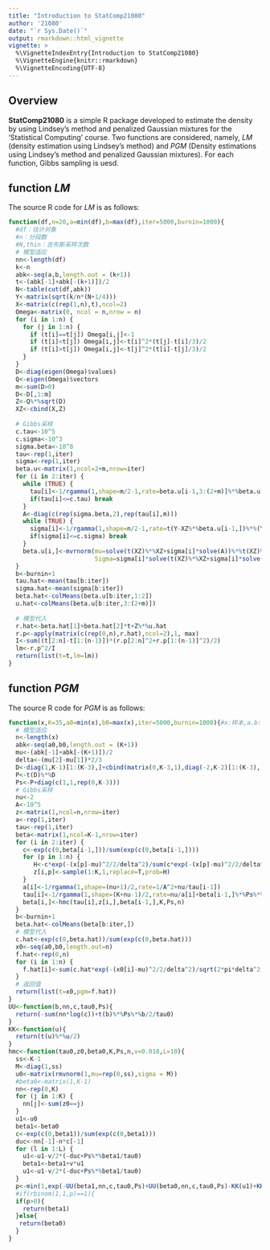 ---
title: "Introduction to StatComp21080"
author: '21080'
date: "`r Sys.Date()`"
output: rmarkdown::html_vignette
vignette: >
  %\VignetteIndexEntry{Introduction to StatComp21080}
  %\VignetteEngine{knitr::rmarkdown}
  %\VignetteEncoding{UTF-8}
---

## Overview

__StatComp21080__ is a simple R package developed to estimate the density by using Lindsey's method and penalized Gaussian mixtures for the 'Statistical Computing' course. Two functions are considered, namely, _LM_ (density estimation using Lindsey's method) and _PGM_ (Density estimations using Lindsey's method and penalized Gaussian mixtures). For each function, Gibbs sampling is uesd.


## function _LM_ 

The source R code for _LM_ is as follows:
```{r,eval=FALSE}
function(df,n=20,a=min(df),b=max(df),iter=5000,burnin=1000){
  #df：估计对象
  #n：分段数
  #N,thin：吉布斯采样次数
  # 模型适应 
  nn<-length(df)
  k<-n
  abk<-seq(a,b,length.out = (k+1))
  t<-(abk[-1]+abk[-(k+1)])/2
  N<-table(cut(df,abk))
  Y<-matrix(sqrt(k/n*(N+1/4)))
  X<-matrix(c(rep(1,n),t),ncol=2)
  Omega<-matrix(0, ncol = n,nrow = n)
  for (i in 1:n) {
    for (j in 1:n) {
      if (t[i]==t[j]) Omega[i,j]<-1
      if (t[i]<t[j]) Omega[i,j]<-t[i]^2*(t[j]-t[i]/3)/2
      if (t[i]>t[j]) Omega[i,j]<-t[j]^2*(t[i]-t[j]/3)/2
    }
  }
  D<-diag(eigen(Omega)$values)
  Q<-eigen(Omega)$vectors
  m<-sum(D>0)
  D<-D[,1:m]
  Z<-Q%*%sqrt(D)
  XZ<-cbind(X,Z)
  
  # Gibbs采样
  c.tau<-10^5
  c.sigma<-10^3
  sigma.beta<-10^8
  tau<-rep(1,iter)
  sigma<-rep(1,iter)
  beta.u<-matrix(1,ncol=2+m,nrow=iter)
  for (i in 2:iter) {
    while (TRUE) {
      tau[i]<-1/rgamma(1,shape=m/2-1,rate=beta.u[i-1,3:(2+m)]%*%beta.u[i-1,3:(2+m)]/2)
      if(tau[i]<=c.tau) break
    }
    A<-diag(c(rep(sigma.beta,2),rep(tau[i],m)))
    while (TRUE) {
      sigma[i]<-1/rgamma(1,shape=n/2-1,rate=t(Y-XZ%*%beta.u[i-1,])%*%(Y-XZ%*%beta.u[i-1,])/2)
      if(sigma[i]<=c.sigma) break
    }
    beta.u[i,]<-mvrnorm(mu=solve(t(XZ)%*%XZ+sigma[i]*solve(A))%*%t(XZ)%*%Y,
                        Sigma=sigma[i]*solve(t(XZ)%*%XZ+sigma[i]*solve(A)))
  }
  b<-burnin+1
  tau.hat<-mean(tau[b:iter])
  sigma.hat<-mean(sigma[b:iter])
  beta.hat<-colMeans(beta.u[b:iter,1:2])
  u.hat<-colMeans(beta.u[b:iter,3:(2+m)])
  
  # 模型代入
  r.hat<-beta.hat[1]+beta.hat[2]*t+Z%*%u.hat
  r.p<-apply(matrix(c(rep(0,n),r.hat),ncol=2),1, max)
  I<-sum((t[2:n]-t[1:(n-1)])*(r.p[2:n]^2+r.p[1:(n-1)]^2)/2)
  lm<-r.p^2/I
  return(list(t=t,lm=lm))
}
```


## function _PGM_ 

The source R code for _PGM_ is as follows:
```{r,eval=FALSE}
function(x,K=35,a0=min(x),b0=max(x),iter=5000,burnin=1000){#x:样本,a.b:上下限,k:分段数
  # 模型适应
  n<-length(x)
  abk<-seq(a0,b0,length.out = (K+1))
  mu<-(abk[-1]+abk[-(K+1)])/2
  delta<-(mu[2]-mu[1])*2/3
  D<-diag(1,K-1)[1:(K-3),]+cbind(matrix(0,K-3,1),diag(-2,K-2)[1:(K-3),])+cbind(matrix(0,K-3,2),diag(1,K-3))
  P<-t(D)%*%D
  Ps<-P+diag(c(1,1,rep(0,K-3)))
  # Gibbs采样
  nu<-2
  A<-10^5
  z<-matrix(1,ncol=n,nrow=iter)
  a<-rep(1,iter)
  tau<-rep(1,iter)
  beta<-matrix(1,ncol=K-1,nrow=iter)
  for (i in 2:iter) {
    c<-exp(c(0,beta[i-1,]))/sum(exp(c(0,beta[i-1,])))
    for (p in 1:n) {
       H<-c*exp(-(x[p]-mu)^2/2/delta^2)/sum(c*exp(-(x[p]-mu)^2/2/delta^2))
       z[i,p]<-sample(1:K,1,replace=T,prob=H)
    }
    a[i]<-1/rgamma(1,shape=(nu+1)/2,rate=1/A^2+nu/tau[i-1])
    tau[i]<-1/rgamma(1,shape=(K+nu-1)/2,rate=nu/a[i]+beta[i-1,]%*%Ps%*%beta[i-1,]/2)
    beta[i,]<-hmc(tau[i],z[i,],beta[i-1,],K,Ps,n)
  }
  b<-burnin+1
  beta.hat<-colMeans(beta[b:iter,])
  # 模型代入
  c.hat<-exp(c(0,beta.hat))/sum(exp(c(0,beta.hat)))
  x0<-seq(a0,b0,length.out=n)
  f.hat<-rep(0,n)
  for (i in 1:n) {
    f.hat[i]<-sum(c.hat*exp(-(x0[i]-mu)^2/2/delta^2)/sqrt(2*pi*delta^2))
  }
  # 返回值
  return(list(t=x0,pgm=f.hat))
}
UU<-function(b,nn,c,tau0,Ps){
  return(-sum(nn*log(c))+t(b)%*%Ps%*%b/2/tau0)
}
KK<-function(u){
  return(t(u)%*%u/2)
}
hmc<-function(tau0,z0,beta0,K,Ps,n,v=0.018,L=10){
  ss<-K-1
  M<-diag(1,ss)
  u0<-matrix(rmvnorm(1,mu=rep(0,ss),sigma = M)) 
  #beta0<-matrix(1,K-1)
  nn<-rep(0,K)
  for (j in 1:K) {
    nn[j]<-sum(z0==j)
  }
  u1<-u0
  beta1<-beta0
  c<-exp(c(0,beta1))/sum(exp(c(0,beta1)))
  duc<-nn[-1]-n*c[-1]
  for (l in 1:L) {
    u1<-u1-v/2*(-duc+Ps%*%beta1/tau0)
    beta1<-beta1+v*u1
    u1<-u1-v/2*(-duc+Ps%*%beta1/tau0)
  }   
  p<-min(1,exp(-UU(beta1,nn,c,tau0,Ps)+UU(beta0,nn,c,tau0,Ps)-KK(u1)+KK(u0)))
  #if(rbinom(1,1,p)==1){
  if(p>0){
    return(beta1)
  }else{
   return(beta0)
  }
}
```

